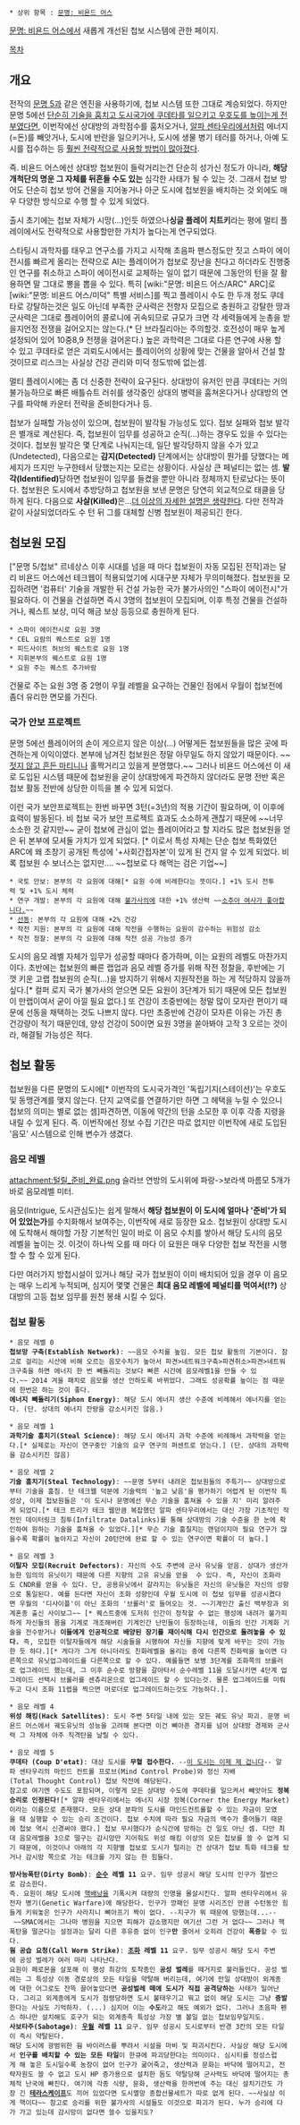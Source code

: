  * 상위 항목 : [[문명: 비욘드 어스]]

[[문명: 비욘드 어스]]에서 새롭게 개선된 첩보 시스템에 관한 페이지.

[[목차]]
== 개요 ==
전작의 [[문명 5]]과 같은 엔진을 사용하기에, 첩보 시스템 또한 그대로 계승되었다. 
하지만 문명 5에선 [[문명 5/첩보|단순히 기술을 훔치고 도시국가에 쿠데타를 일으키고 우호도를 높이는게 전부였다면]], 이번작에선 상대방의 과학점수를 훔처오거나, [[시드 마이어의 알파 센타우리|알파 센타우리]]에서처럼 에너지(=돈)를 빼앗거나, 도시에 반란을 일으키거나, 도시에 생물 병기 테러를 하거나, 아예 도시를 접수하는 등 [[문명 4/첩보|훨씬 전략적으로 사용할 방법이 많아졌다]].

즉. 비욘드 어스에선 상대방 첩보원이 들락거리는건 단순히 성가신 정도가 아니라, '''해당 개척단의 명운 그 자체를 뒤흔들 수도 있는''' 심각한 사태가 될 수 있는 것. 그래서 첩보 방어도 단순히 첩보 방어 건물을 지어놓거나 아군 도시에 첩보원을 배치하는 것 외에도 매우 다양한 방식으로 수행 할 수 있게 되었다. 

출시 초기에는 첩보 자체가 시망(...)인듯 하였으나'''싱글 플레이 치트키'''라는 평에 멀티 플레이에서도 전략적으로 사용할만한 가치가 높다는게 연구되었다.

스타팅시 과학자를 태우고 연구소를 가지고 시작해 초음파 팬스정도만 짓고 스파이 에이전시를 빠르게 올리는 전략으로 AI는 플레이어가 첩보로 장난을 친다고 하더라도 진행중인 연구를 취소하고 스파이 에이전시로 교체하는 일이 없기 때문에 그동안의 턴을 잘 활용하면 말 그대로 뽕을 뽑을 수 있다. 특히 [wiki:"문명: 비욘드 어스/ARC" ARC]로 [wiki:"문명: 비욘드 어스/미덕" 특별 서비스]를 찍고 플레이시 수도 한 두개 정도 쿠데타로 강탈하는것은 일도 아닌데 부족한 군사력은 전향자 모집으로 충원하고 강탈한 땅과 군사력은 그대로 플레이어의 콜로니에 귀속되므로 규모가 크면 각 세력들에게 눈총을 받을지언정 전쟁을 걸어오지는 않는다.(* 단 브라질리아는 주의할것. 호전성이 매우 높게 설정되어 있어 10중8,9 전쟁을 걸어온다.) 높은 과학력은 그대로 다른 연구에 사용 할 수 있고 쿠데타로 얻은 괴뢰도시에서는 플레이어의 상황에 맞는 건물을 알아서 건설 할것이므로 리스크는 사실상 건강 관리와 미덕 정도밖에 없는셈.

멀티 플레이시에는 좀 더 신중한 전략이 요구된다. 상대방이 유저인 만큼 쿠데타는 거의 불가능하므로 빠른 배틀슈트 러쉬를 생각중인 상대의 병력을 훔쳐온다거나 상대방의 연구를 파악해 카운터 전략을 준비한다거나 등. 

첩보가 실패할 가능성이 있으며, 첩보원이 발각될 가능성도 있다. 접보 실패와 첩보 발각은 별개로 계산된다. 즉, 첩보원이 임무를 성공하고 순직(...)하는 경우도 있을 수 있다는 것이다. 첩보원 발각은 몇 단계로 나눠지는데, 일단 발각당하지 않을 수가 있고(Undetected), 다음으로는 '''감지(Detected)''' 단계에서는 상대방이 뭔가를 당했다는 메세지가 뜨지만 누구한테서 당했는지는 모르는 상황이다. 사실상 큰 페널티는 없는 셈. '''발각(Identified)'''당하면 첩보원이 임무를 들켰을 뿐만 아니라 정체까지 탄로났다는 뜻이다. 첩보원은 도시에서 추방당하고 첩보원을 보낸 문명은 당연히 외교적으로 태클을 당하게 된다. 다음으로 '''사살(Killed)'''은...[[더 이상의 자세한 설명은 생략한다]]. 다만 전작과 같이 사살되었더라도 수 턴 뒤 그를 대체할 신병 첩보원이 제공되긴 한다.

== 첩보원 모집 ==
["문명 5/첩보" 르네상스 이후 시대를 넘을 때 마다 첩보원이 자동 모집된 전작]과는 달리 비욘드 어스에선 테크웹이 적용되었기에 시대구분 자체가 무의미해졌다. 첩보원을 모집하려면 '컴퓨터' 기술을 개발한 뒤 건설 가능한 국가 불가사의인 "스파이 에이전시"가 필요하다. 이 건물을 건설하면 즉시 3명의 첩보원이 모집되며, 이후 특정 건물을 건설하거나, 퀘스트 보상, 미덕 해금 보상 등등으로 충원하게 된다.

 * 스파이 에이전시로 요원 3명
 * CEL 요람의 퀘스트로 요원 1명 
 * 피드사이트 허브의 퀘스트로 요원 1명
 * 지휘본부의 퀘스트로 요원 1명
 * 요원 주는 퀘스트 추가바람


건물로 주는 요원 3명 중 2명이 우월 레벨을 요구하는 건물인 점에서 우월이 첩보전에 좀더 유리한 면모를 가진다.
=== 국가 안보 프로젝트 ===
문명 5에선 플레이어의 손이 게으르지 않은 이상(...) 어떻게든 첩보원들을 많은 곳에 파견하는게 이익이였다. 본부에 남겨진 첩보원은 정말 아무일도 하지 않았기 때문이다. ~~[[제임스 본드|젓지 않고 흔든 마티니]]나 홀짝거리고 있을게 분명했다.~~ 그러나 비욘드 어스에선 이 새로 도입된 시스템 때문에 첩보원을 굳이 상대방에게 파견하지 않더라도 문명 전반 혹은 첩보 활동 전반에 상당한 이득을 볼 수 있게 되었다.  

이런 국가 보안프로젝트는 한번 바꾸면 3턴(=3년)의 적용 기간이 필요하며, 이 이후에 효력이 발동된다.  
비 첩보 국가 보안 프로젝트 효과도 소소하게 괜찮기 때문에 ~~너무 소소한 것 같지만~~ 굳이 첩보에 관심이 없는 플레이어라고 할 지라도 많은 첩보원을 얻은 뒤 본부에 모셔둘 가치가 있게 되었다. [* 이로서 특성 자체는 단순 첩보 특화였던 ARC에 왜 초창기 공개된 특성에 '+사회간접자본'이 있게 된 건지 알 수 있게 되었다. 비록 첩보원 수 보너스는 없지만.... ~~첩보로 다 해먹는 검은 기업~~]

 * 국토 안보: 본부의 각 요원에 대해[* 요원 수에 비례한다는 뜻이다.] +1% 도시 전투력 및 +1% 도시 체력
 * 연구 개발: 본부의 각 요원에 대해 [[불가사의]]에 대한 +1% 생산력 ~~[[문명: 비욘드 어스/범 아시아 협력체|소추아 여사가 좋아합니다.]]~~
 * [[선동]]: 본부의 각 요원에 대해 +2% 건강
 * 작전 지원: 본부의 각 요원에 대해 작전을 수행하는 요원이 감수하는 위험성 감소
 * 작전 정찰: 본부의 각 요원에 대해 작전 성공 가능성 증가

도시의 음모 레벨 자체가 임무가 성공할 때마다 증가하며, 이는 요원의 레벨도 마찬가지이다. 초반에는 첩보원의 빠른 랩업과 음모 레벨 증가를 위해 작전 정찰을, 후반에는 기껏 키운 고랩 첩보원의 순직(...)을 방지하기 위해서 지원작전을 하는 게 적당하지 않을까 싶다.[* 컬퍼 로지 국가 불가사의 얻으면 모든 요원이 3단계가 되기 때문에 모든 첩보원이 만랩이여서 굳이 아낄 필요 없다.] 또 건강이 초중반에는 정말 많이 모자란 편이기 때문에 선동을 채택하는 것도 나쁘지 않다. 다만 초중반에 건강이 모자른 이유는 가진 총 건강량이 적기 때문인데, 양성 건강이 50이면 요원 3명을 쏟아봐야 고작 3 오르는 것이라, 해결될 가능성은 적다.
== 첩보 활동 ==
첩보원을 다른 문명의 도시에[* 이번작의 도시국가격인 '독립기지(스테이션)'는 우호도 및 동맹관계를 맺지 않는다. 단지 교역로를 연결하기만 하면 그 헤택을 누릴 수 있으니 첩보의 의미는 별로 없는 셈]파견하면, 이동에 약간의 턴을 소모한 후 이후 각종 지령을 내릴 수 있게 된다. 즉. 이번작에선 정보 수집 기간은 따로 없지만 이번작에 새로 도입된 '음모' 시스템으로 인해 변수가 생겼다.  

=== 음모 레벨 ===
attachment:털릴_준비_완료.png
슬라브 연방의 도시위에 파랑->보라색 마름모 5개가 바로 음모레벨 미터. 

음모(Intrigue, 도시관심도)는 쉽게 말해서 '''해당 첩보원이 이 도시에 얼마나 '준비'가 되어 있었는가'''를 수치화해서 보여주는, 이번작에 새로 등장한 요소. 첩보원이 상대방 도시에 도착해서 해야할 가장 기본적인 일이 바로 이 음모 수치를 쌓아서 해당 도시의 음모 레벨을 높이는 것. 이것이 하나씩 오를 때 마다 이 요원은 매우 다양한 첩보 작전을 시행 할 수 할 수 있게 된다.

다만 여러가지 방첩시설이 있거나 해당 국가 첩보원이 이미 배치되어 있을 경우 이 음모는 매우 느리게 누적되며, 심지어 몇몇 건물은 '''최대 음모 레벨에 페널티를 먹여서(!?)''' 상대방의 고등 첩보 임무를 원천 봉쇄 시킬 수 있다. 

=== 첩보 활동 ===
 * 음모 레벨 0 
 '''첩보망 구축(Establish Network)''': ~~음모 수치를 높임. 모든 첩보 활동의 기본이다. 참고로 걸리는 시산에 비해 오르는 음모수치가 높아서 파견>네트워크구축>파견취소>파견>네트워크구축을 하면 에너지 한 번 빼돌리는 것보다 빠른 시간에 음모레벨1을 만들 수 있다.~~ 2014 겨울 패치로 음모를 생산 안하도록 바뀌었다. 그래도 성공확률 높이는 점 때문에 한번은 하는 것이 좋다. 
 '''에너지 빼돌리기(Siphon Energy)''': 해당 도시 에너지 생산 수준에 비례해서 에너지를 얻는다. (단. 상대의 에너지 잔량을 감소시키진 않음.)

 * 음모 레벨 1 
 '''과학기술 훔치기(Steal Science)''': 해당 도시 에너지 과학 수준에 비례해서 과학력을 얻는다.[* 실제로는 자신이 연구중인 기술의 요구 연구의 퍼센트로 얻는다.] (단. 상대의 과학력을 감소시키진 않음)

 * 음모 레벨 2 
 '''기술 훔치기(Steal Technology)''': ~~문명 5부터 내려온 첩보원들의 주특기~~ 상대방으로부터 기술을 훔침. 단 테크웹 덕분에 기술력의 '높고 낮음'을 평가하기 어렵게 된 이번작 특성상, 이제 첩보원들은 '이 도시나 문명에선 무슨 기술을 훔쳐올 수 있을 지' 미리 알려주게 되었다.[* 테크 트리가 테크 웹만큼 복잡했던 알파 센타우리에서는 대신 가장 기초적인 작전인 데이터링크 침투(Infiltrate Datalinks)를 통해 상대방의 기술 수준을 한 눈에 확인하여 원하는 기술을 훔쳐올 수 있었다.][* 무슨 기술 훔칠지는 랜덤이지마 필요 연구가 많을수록 확률이 높아지고 자신이 20턴안에 완료 할 수 있는 연구이면 확률이 더 높다.]

 * 음모 레벨 3
 '''이탈자 모집(Recruit Defectors)''': 자신의 수도 주변에 군사 유닛을 얻음. 상대가 생산가능한 임의의 유닛이기 때문에 다른 지향의 고유 유닛을 얻을  수 있다. 즉, 자신이 조화라도 CNDR를 얻을 수 있다. 단, 공용유닛에서 갈라지는 유닛들은 자신의 유닛들은 자신의 성향으로 통일된다. 예를 든다면 자신이 조화 성향인데 우월 도시에 이 첩보 임무를 성공시켰다면 우월의 '디사이플'이 아닌 조화의 '브롤러'로 들어오는 것. ~~기계인간 출신 백부장과 외계혼종 출신 사이보그~~ [* 퀘스트중에 도저히 인간이 정착할 수 없는 행성에 내려가 불가피하게 자신들의 몸을 기계로 개조해버린 기계인간 난민들이 등장하는데, 이들의 인간 기계화 기술을 전수받거나 '''이들에게 인공적으로 배양된 장기를 재이식해 다시 인간으로 돌려놓을 수 있다.''' 즉, 모집한 이탈자들에게 해당 시술들을 시행하여 자신들 지향에 맞게 바꾸는 것이 가능한 듯 하다.][* 게다가 그게 아니더라도 친화레벨을 올리는 중에 다른쪽 친화력을 높이면 다른쪽으로 유닛업그레이드를 다른쪽으로 할 수 있다. 예를들면 보병 3단계를 조화쪽의 브롤러로 업그레이드 했는데, 그 이후 순수로 방향을 갈아타서 순수레벨 11을 도달시키면 4단계 업그레이드 선택시 브롤러를 센츄리온으로 업그레이드 할 수 있다는것. 물론 업그레이드를 미뤄두고 다시 조화 11렙을 찍으면 머로더로 업그레이드하는것도 가능하다.].

 * 음모 레벨 4 
 '''위성 해킹(Hack Satellites)''': 도시 주변 5타일 내에 있는 모든 궤도 유닛 파괴. 문명 비욘드 어스에서 궤도유닛의 성능을 고려해 본다면 이건 뼈아픈 경지를 넘어 상대방 경제와 군사력 그 자체에 아주 직격탄을 날릴 수 있다. 

 * 음모 레벨 5
 '''쿠데타 (Coup D'etat)''': 대상 도시를 '''무혈 접수한다.''' --[[이 차는 이제 제 겁니다|이 도시는 이제 제 겁니다]]-- 알파 센타우리의 마인드 컨트롤 프로브(Mind Control Probe)와 정신 지배(Total Thought Control) 첩보 작전에 해당된다.
 참고로 여기엔 수도도 포함되며, 이렇게 모든 상대방 수도에 쿠데타를 일으켜서 빼앗아도 '''정복 승리로 인정된다!'''[* 알파 센타우리에서는 에너지 시장 정복(Corner the Energy Market)이라는 이름으로 존재했다. 모든 상대 분파의 도시를 마인드컨트롤할 수 있는 자금이 모였을 때 실행할 수 있는 승리 조건이다. 첩보 수치에 따라 필요 자금의 액수가 줄어들기 때문에 첩보 역시 신경써야 했다.] 첩보 무시했다가 순식간에 망하는 건 일도 아닌 셈. 다만 최대 음모레벨을 3으로 떨구는 감시망만 지어줘도 위성 해킹 이상의 모든 첩보를 쓸 수 없게 되기 때문에, 이것이나 아래의 각 지향별 첩보로 도시가 털리는 건 상대가 첩보 특화 테크를 탔거나 감시망 쪽으로 가는 테크를 가지 않는 한 힘들다.

 '''방사능폭탄(Dirty Bomb)''': '''[[문명: 비욘드 어스/순수|순수]] 레벨 11''' 요구. 임무 성공시 해당 도시의 인구가 절반으로 감소한다.
 즉. 요원이 해당 도시에 [[핵배낭]]을 기폭시켜 대량의 인명을 몰살시킨다. 알파 센타우리에서 유전자 병기(Genetic Warfare)에 해당한다. 인구가 깡패인 문명 시리즈인 만큼 수턴동안 힘들게 키워놓은 인구가 사라지니 뼈아프기 짝이 없다. --지구가 뭐 때문에 망했는데...-- ~~SMAC에서는 그나마 병원을 지으면 피해가 감소했지만 여기선 그런 거 없다~~ 그러나 핵폭탄을 떨군다는 설정과는 달리 다른 후유증 없이 인구'''만''' 줄어서 오히려 건강이 '''폭증'''할 수 있다.
 '''웜 공습 요청(Call Worm Strike)''': '''[[문명: 비욘드 어스/조화|조화]] 레벨 11''' 요구. 임무 성공시 해당 도시 주변에 공성 벌레가 여러 마리 나타난다. 
 요원이 페로몬을 살포해 이 행성 최강의 토착종인 '''공성 벌레'''를 떼거지로 불러들인다. 공성 벌레는 그 특성상 이동 경로상의 모든 타일을 약탈해 버리는데, 여기에 만일 상대방이 외계종에 대한 어그로도 잔뜩 끌어놓았다면 '''공성벌레 떼에 도시가 직접 공격당하는''' 사태가 일어난다. 그리고 외계종에게 도시가 점령당하면 도시 불태우기고 뭐고 없이 해당 도시는 그냥 '''증발'''한다는 사실도 기억하자. (...) 심지어 이는 '''수도'''라고 해도 예외가 없다. 그러나 초음파 펜스 하나만 설치해도 호구가 되는 외계종족 특성상 가장 별 볼일 없는 첩보임무일지도.
 '''사보타주(Sabotage)''': '''[[문명: 비욘드 어스/우월|우월]] 레벨 11''' 요구. 임무 성공시 도시로부터 반경 3칸의 모든 타일이 즉시 약탈된다.
 해당 도시에 광범위한 웜 바이러스를 뿌려서 시설을 마비 및 파괴시킨다. 사실상 해당 도시에서 '''인구를 배치할 수 있는 모든 타일'''이 한큐에 파괴당한다는 의미이다. 심시티를 정성스럽게 해 놓은 도시일수록 농장이 없어 인구가 굶어죽고, 생산력과 문화는 바닥에 떨어지고, 전략자원도 쓸 수 없고 도시 HP 증가용으로 설치한 돔도 약탈당해 군사력도 바닥에 떨어지는 총체적 난국에 빠진다. 여기에 각종 식량, 문화, 생산력을 한꺼번에 주는 대신 설치기간도 가장 긴 '''[[테라포밍|테라스케이프]]'''도 끼어 있었다면 도시멸망 종합선물세트가 따로 없게 된다. ~~사실상 이게 핵이다~~ 참고로 승리를 위한 불가사의 시설들도 이것으로 파괴가 된다. 누가 승리에 다가 가고 있는데 감시망이 없다면 쓸수 있을지도?
